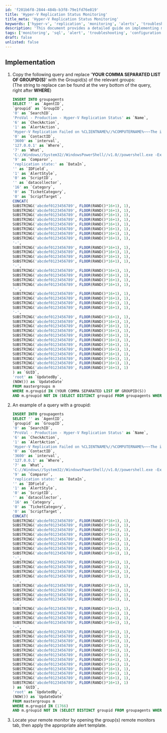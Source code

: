 ```yaml
---
id: 'f201b6f8-2844-484b-b3f8-79e1fd76e819'
title: 'Hyper-V Replication Status Monitoring'
title_meta: 'Hyper-V Replication Status Monitoring'
keywords: ['hyper-v', 'replication', 'monitoring', 'alerts', 'troubleshooting']
description: 'This document provides a detailed guide on implementing monitoring for Hyper-V replication status within your environment. It includes SQL queries for setting up alerts, troubleshooting steps for replication issues, and examples to ensure proper configuration.'
tags: ['monitoring', 'sql', 'alert', 'troubleshooting', 'configuration', 'virtualization']
draft: false
unlisted: false
---
```

## Implementation

1. Copy the following query and replace '**YOUR COMMA SEPARATED LIST OF GROUPID(S)**' with the Groupid(s) of the relevant groups:  
   (The string to replace can be found at the very bottom of the query, right after **WHERE**)

   ```sql
   INSERT INTO groupagents 
   SELECT '' as `AgentID`,
   `groupid` as `GroupID`,
   '0' as `SearchID`,
   'ProVal - Production - Hyper-V Replication Status' as `Name`,
   '6' as `CheckAction`,
   '1' as `AlertAction`,
   'Hyper-V Replication Failed on %CLIENTNAME%//%COMPUTERNAME%~~~The issue with the Hyper-V Replication is resolved.!!!Hyper-V Replication Failed on %CLIENTNAME%//%COMPUTERNAME%~~~Replication state of each problematic VM is outlined below:/n/n/r/n/r/n%RESULT%/r/n/r/n/n/nIt indicates that there is an issue with the replication process or with the replication target. Here are some basic troubleshooting steps that can help to address these issues:/r/n/n1. Check the replication settings: Ensure that the replication settings are configured correctly and that they are enabled for the virtual machine. Also, check that the replication target is configured correctly and is accessible./n/r/n2. Check the replication network: Ensure that the replication network is functioning properly and that there are no issues with connectivity or bandwidth. Verify that firewalls and other security measures are not blocking replication traffic./n/r/n3. Check the health of the virtual machine: Check the health of the virtual machine to ensure that it is not experiencing any issues that could affect replication. This includes checking for storage or network issues, as well as any errors or warnings in the virtual machine logs./n/r/n4. Check the replication logs: Review the replication logs to identify any errors or warnings that could be causing the replication state to show as "Critical" or "Warning". This can help to pinpoint the source of the issue and guide further troubleshooting steps./n/n5. Restart the replication process: Try restarting the replication process to see if this resolves the issue. This can be done by stopping and starting the replication services or by disabling and re-enabling replication for the virtual machine.' as `AlertMessage`,
   '0' as `ContactID`,
   '3600' as `interval`,
   '127.0.0.1' as `Where`,
   '7' as `What`,
   'C://Windows//System32//WindowsPowerShell//v1.0//powershell.exe -ExecutionPolicy Bypass -Command "$ErroractionPreference= /'SilentlyContinue/'; Get-VMReplication | Where-Object {($_.health -like /'Critical/') -or ($_.health -like /'Warning/')} | Foreach-Object {Write-Output ////"$($_.name) replication state: $($_.health)////"}"' as `DataOut`,
   '9' as `Comparor`,
   'replication state:' as `DataIn`,
   '' as `IDField`,
   '1' as `AlertStyle`,
   '0' as `ScriptID`,
   '' as `datacollector`,
   '16' as `Category`,
   '0' as `TicketCategory`,
   '0' as `ScriptTarget`,
   CONCAT(
   SUBSTRING('abcdef0123456789', FLOOR(RAND()*16+1), 1),
   SUBSTRING('abcdef0123456789', FLOOR(RAND()*16+1), 1),
   SUBSTRING('abcdef0123456789', FLOOR(RAND()*16+1), 1),
   SUBSTRING('abcdef0123456789', FLOOR(RAND()*16+1), 1),
   SUBSTRING('abcdef0123456789', FLOOR(RAND()*16+1), 1),
   SUBSTRING('abcdef0123456789', FLOOR(RAND()*16+1), 1),
   SUBSTRING('abcdef0123456789', FLOOR(RAND()*16+1), 1),
   SUBSTRING('abcdef0123456789', FLOOR(RAND()*16+1), 1),
   '-',
   SUBSTRING('abcdef0123456789', FLOOR(RAND()*16+1), 1),
   SUBSTRING('abcdef0123456789', FLOOR(RAND()*16+1), 1),
   SUBSTRING('abcdef0123456789', FLOOR(RAND()*16+1), 1),
   SUBSTRING('abcdef0123456789', FLOOR(RAND()*16+1), 1),
   '-',
   SUBSTRING('abcdef0123456789', FLOOR(RAND()*16+1), 1),
   SUBSTRING('abcdef0123456789', FLOOR(RAND()*16+1), 1),
   SUBSTRING('abcdef0123456789', FLOOR(RAND()*16+1), 1),
   SUBSTRING('abcdef0123456789', FLOOR(RAND()*16+1), 1),
   '-',
   SUBSTRING('abcdef0123456789', FLOOR(RAND()*16+1), 1),
   SUBSTRING('abcdef0123456789', FLOOR(RAND()*16+1), 1),
   SUBSTRING('abcdef0123456789', FLOOR(RAND()*16+1), 1),
   SUBSTRING('abcdef0123456789', FLOOR(RAND()*16+1), 1),
   '-',
   SUBSTRING('abcdef0123456789', FLOOR(RAND()*16+1), 1),
   SUBSTRING('abcdef0123456789', FLOOR(RAND()*16+1), 1),
   SUBSTRING('abcdef0123456789', FLOOR(RAND()*16+1), 1),
   SUBSTRING('abcdef0123456789', FLOOR(RAND()*16+1), 1),
   SUBSTRING('abcdef0123456789', FLOOR(RAND()*16+1), 1),
   SUBSTRING('abcdef0123456789', FLOOR(RAND()*16+1), 1),
   SUBSTRING('abcdef0123456789', FLOOR(RAND()*16+1), 1),
   SUBSTRING('abcdef0123456789', FLOOR(RAND()*16+1), 1),
   SUBSTRING('abcdef0123456789', FLOOR(RAND()*16+1), 1),
   SUBSTRING('abcdef0123456789', FLOOR(RAND()*16+1), 1),
   SUBSTRING('abcdef0123456789', FLOOR(RAND()*16+1), 1),
   SUBSTRING('abcdef0123456789', FLOOR(RAND()*16+1), 1)
   ) as `GUID`,
   'root' as `UpdatedBy`,
   (NOW()) as `UpdateDate`
   FROM mastergroups m
   WHERE m.groupid IN (YOUR COMMA SEPARATED LIST OF GROUPID(S))
   AND m.groupid NOT IN (SELECT DISTINCT groupid FROM groupagents WHERE `Name` = 'ProVal - Production - Hyper-V Replication Status')
   ```

2. An example of a query with a groupid:

   ```sql
   INSERT INTO groupagents 
   SELECT '' as `AgentID`,
   `groupid` as `GroupID`,
   '0' as `SearchID`,
   'ProVal - Production - Hyper-V Replication Status' as `Name`,
   '6' as `CheckAction`,
   '1' as `AlertAction`,
   'Hyper-V Replication Failed on %CLIENTNAME%//%COMPUTERNAME%~~~The issue with the Hyper-V Replication is resolved.!!!Hyper-V Replication Failed on %CLIENTNAME%//%COMPUTERNAME%~~~Replication state of each problematic VM is outlined below:/n/n/r/n/r/n%RESULT%/r/n/r/n/n/nIt indicates that there is an issue with the replication process or with the replication target. Here are some basic troubleshooting steps that can help to address these issues:/r/n/n1. Check the replication settings: Ensure that the replication settings are configured correctly and that they are enabled for the virtual machine. Also, check that the replication target is configured correctly and is accessible./n/r/n2. Check the replication network: Ensure that the replication network is functioning properly and that there are no issues with connectivity or bandwidth. Verify that firewalls and other security measures are not blocking replication traffic./n/r/n3. Check the health of the virtual machine: Check the health of the virtual machine to ensure that it is not experiencing any issues that could affect replication. This includes checking for storage or network issues, as well as any errors or warnings in the virtual machine logs./n/r/n4. Check the replication logs: Review the replication logs to identify any errors or warnings that could be causing the replication state to show as "Critical" or "Warning". This can help to pinpoint the source of the issue and guide further troubleshooting steps./n/n5. Restart the replication process: Try restarting the replication process to see if this resolves the issue. This can be done by stopping and starting the replication services or by disabling and re-enabling replication for the virtual machine.' as `AlertMessage`,
   '0' as `ContactID`,
   '3600' as `interval`,
   '127.0.0.1' as `Where`,
   '7' as `What`,
   'C://Windows//System32//WindowsPowerShell//v1.0//powershell.exe -ExecutionPolicy Bypass -Command "$ErroractionPreference= /'SilentlyContinue/'; Get-VMReplication | Where-Object {($_.health -like /'Critical/') -or ($_.health -like /'Warning/')} | Foreach-Object {Write-Output ////"$($_.name) replication state: $($_.health)////"}"' as `DataOut`,
   '9' as `Comparor`,
   'replication state:' as `DataIn`,
   '' as `IDField`,
   '1' as `AlertStyle`,
   '0' as `ScriptID`,
   '' as `datacollector`,
   '16' as `Category`,
   '0' as `TicketCategory`,
   '0' as `ScriptTarget`,
   CONCAT(
   SUBSTRING('abcdef0123456789', FLOOR(RAND()*16+1), 1),
   SUBSTRING('abcdef0123456789', FLOOR(RAND()*16+1), 1),
   SUBSTRING('abcdef0123456789', FLOOR(RAND()*16+1), 1),
   SUBSTRING('abcdef0123456789', FLOOR(RAND()*16+1), 1),
   SUBSTRING('abcdef0123456789', FLOOR(RAND()*16+1), 1),
   SUBSTRING('abcdef0123456789', FLOOR(RAND()*16+1), 1),
   SUBSTRING('abcdef0123456789', FLOOR(RAND()*16+1), 1),
   SUBSTRING('abcdef0123456789', FLOOR(RAND()*16+1), 1),
   '-',
   SUBSTRING('abcdef0123456789', FLOOR(RAND()*16+1), 1),
   SUBSTRING('abcdef0123456789', FLOOR(RAND()*16+1), 1),
   SUBSTRING('abcdef0123456789', FLOOR(RAND()*16+1), 1),
   SUBSTRING('abcdef0123456789', FLOOR(RAND()*16+1), 1),
   '-',
   SUBSTRING('abcdef0123456789', FLOOR(RAND()*16+1), 1),
   SUBSTRING('abcdef0123456789', FLOOR(RAND()*16+1), 1),
   SUBSTRING('abcdef0123456789', FLOOR(RAND()*16+1), 1),
   SUBSTRING('abcdef0123456789', FLOOR(RAND()*16+1), 1),
   '-',
   SUBSTRING('abcdef0123456789', FLOOR(RAND()*16+1), 1),
   SUBSTRING('abcdef0123456789', FLOOR(RAND()*16+1), 1),
   SUBSTRING('abcdef0123456789', FLOOR(RAND()*16+1), 1),
   SUBSTRING('abcdef0123456789', FLOOR(RAND()*16+1), 1),
   '-',
   SUBSTRING('abcdef0123456789', FLOOR(RAND()*16+1), 1),
   SUBSTRING('abcdef0123456789', FLOOR(RAND()*16+1), 1),
   SUBSTRING('abcdef0123456789', FLOOR(RAND()*16+1), 1),
   SUBSTRING('abcdef0123456789', FLOOR(RAND()*16+1), 1),
   SUBSTRING('abcdef0123456789', FLOOR(RAND()*16+1), 1),
   SUBSTRING('abcdef0123456789', FLOOR(RAND()*16+1), 1),
   SUBSTRING('abcdef0123456789', FLOOR(RAND()*16+1), 1),
   SUBSTRING('abcdef0123456789', FLOOR(RAND()*16+1), 1),
   SUBSTRING('abcdef0123456789', FLOOR(RAND()*16+1), 1),
   SUBSTRING('abcdef0123456789', FLOOR(RAND()*16+1), 1),
   SUBSTRING('abcdef0123456789', FLOOR(RAND()*16+1), 1),
   SUBSTRING('abcdef0123456789', FLOOR(RAND()*16+1), 1)
   ) as `GUID`,
   'root' as `UpdatedBy`,
   (NOW()) as `UpdateDate`
   FROM mastergroups m
   WHERE m.groupid IN (1766)
   AND m.groupid NOT IN (SELECT DISTINCT groupid FROM groupagents WHERE `Name` = 'ProVal - Production - Hyper-V Replication Status')
   ```

3. Locate your remote monitor by opening the group(s) remote monitors tab, then apply the appropriate alert template.












